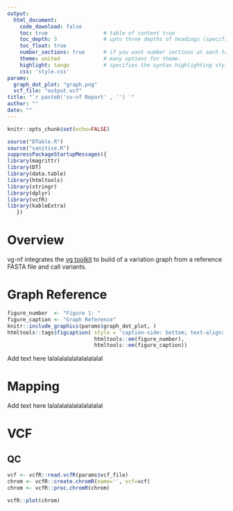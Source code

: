 ```yaml
---
output: 
  html_document:
    code_download: false
    toc: true                  # table of content true
    toc_depth: 3               # upto three depths of headings (specified by #, ## and ###)
    toc_float: true
    number_sections: true      # if you want number sections at each table header
    theme: united              # many options for theme.
    highlight: tango           # specifies the syntax highlighting style
    css: 'style.css'
params:
  graph_dot_plot: "graph.png"
  vcf_file: "output.vcf"
title: "`r paste0('sv-nf Report' , '') `"
author: ""
date: ""
---
```



```r
knitr::opts_chunk$set(echo=FALSE)
```

```r
source("DTable.R")
source("sanitise.R")
suppressPackageStartupMessages({
library(magrittr)
library(DT)
library(data.table)
library(htmltools)
library(stringr)
library(dplyr)
library(vcfR)
library(kableExtra)
   })
```

# Overview

vg-nf integrates the [vg toolkit](https://github.com/vgteam/vg) to build of a variation graph from a reference FASTA file and call variants.

# Graph Reference

```r
figure_number  <- "Figure 1: "
figure_caption <- "Graph Reference"
knitr::include_graphics(params$graph_dot_plot, )
htmltools::tags$figcaption( style = 'caption-side: bottom; text-align: center; font-size: 85%%; color: #71879d',
                            htmltools::em(figure_number),
                            htmltools::em(figure_caption))
```

Add text here lalalalalalalalalalalal

# Mapping

Add text here lalalalalalalalalalalal

# VCF

## QC

```r
vcf <- vcfR::read.vcfR(params$vcf_file)
chrom <- vcfR::create.chromR(name='', vcf=vcf)
chrom <- vcfR::proc.chromR(chrom)

vcfR::plot(chrom)
```